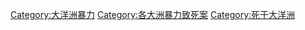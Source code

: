 [[Category:大洋洲暴力|Category:大洋洲暴力]]
[[Category:各大洲暴力致死案|Category:各大洲暴力致死案]]
[[Category:死于大洋洲|Category:死于大洋洲]]